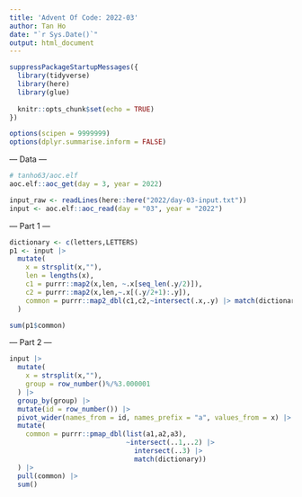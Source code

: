 ```yaml
---
title: 'Advent Of Code: 2022-03'
author: Tan Ho
date: "`r Sys.Date()`"
output: html_document
---
```


```r
suppressPackageStartupMessages({
  library(tidyverse)
  library(here)
  library(glue)
  
  knitr::opts_chunk$set(echo = TRUE)
})

options(scipen = 9999999)
options(dplyr.summarise.inform = FALSE)
```

--- Data ---

```r
# tanho63/aoc.elf
aoc.elf::aoc_get(day = 3, year = 2022)
```

```r
input_raw <- readLines(here::here("2022/day-03-input.txt"))
input <- aoc.elf::aoc_read(day = "03", year = "2022")
```

--- Part 1 ---

```r
dictionary <- c(letters,LETTERS)
p1 <- input |> 
  mutate(
    x = strsplit(x,""),
    len = lengths(x),
    c1 = purrr::map2(x,len, ~.x[seq_len(.y/2)]),
    c2 = purrr::map2(x,len,~.x[(.y/2+1):.y]),
    common = purrr::map2_dbl(c1,c2,~intersect(.x,.y) |> match(dictionary) |> sum())
  ) 

sum(p1$common)
```

--- Part 2 ---

```r
input |> 
  mutate(
    x = strsplit(x,""),
    group = row_number()%/%3.000001
  ) |> 
  group_by(group) |> 
  mutate(id = row_number()) |> 
  pivot_wider(names_from = id, names_prefix = "a", values_from = x) |> 
  mutate(
    common = purrr::pmap_dbl(list(a1,a2,a3), 
                             ~intersect(..1,..2) |> 
                               intersect(..3) |> 
                               match(dictionary))
  ) |> 
  pull(common) |> 
  sum()
```


